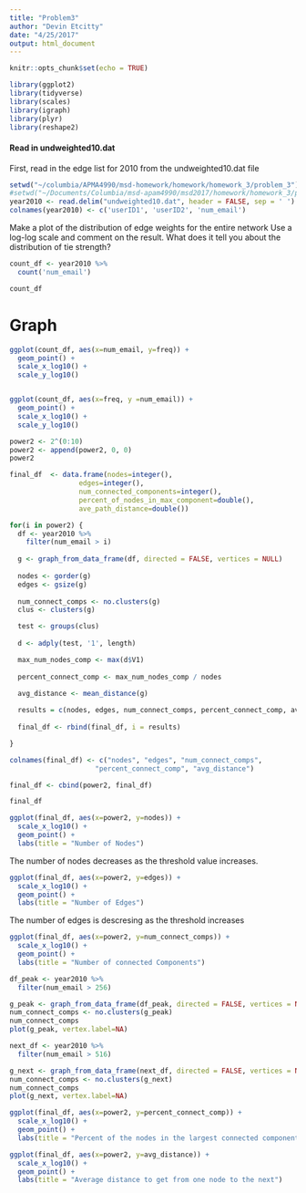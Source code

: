 ```yaml
---
title: "Problem3"
author: "Devin Etcitty"
date: "4/25/2017"
output: html_document
---
```


```r
knitr::opts_chunk$set(echo = TRUE)
```


```r
library(ggplot2)
library(tidyverse)
library(scales)
library(igraph)
library(plyr)
library(reshape2)
```

#### Read in undweighted10.dat
First, read in the edge list for 2010 from the undweighted10.dat file

```r
setwd("~/columbia/APMA4990/msd-homework/homework/homework_3/problem_3")
#setwd("~/Documents/Columbia/msd-apam4990/msd2017/homework/homework_3/problem_3")
year2010 <- read.delim("undweighted10.dat", header = FALSE, sep = ' ')
colnames(year2010) <- c('userID1', 'userID2', 'num_email')

```


Make a plot of the distribution of edge weights for the entire network
Use a log-log scale and comment on the result. What does it tell you about the distribution of tie strength?

```r
count_df <- year2010 %>% 
  count('num_email')

count_df

```

# Graph

```r
ggplot(count_df, aes(x=num_email, y=freq)) +
  geom_point() +
  scale_x_log10() +
  scale_y_log10()


```

```r

```


```r
ggplot(count_df, aes(x=freq, y =num_email)) +
  geom_point() +
  scale_x_log10() +
  scale_y_log10()

```




```r
power2 <- 2^(0:10)
power2 <- append(power2, 0, 0)
power2
```




```r
final_df  <- data.frame(nodes=integer(),
                 edges=integer(), 
                 num_connected_components=integer(), 
                 percent_of_nodes_in_max_component=double(),
                 ave_path_distance=double()) 

for(i in power2) {
  df <- year2010 %>%
    filter(num_email > i)
  
  g <- graph_from_data_frame(df, directed = FALSE, vertices = NULL)
  
  nodes <- gorder(g)
  edges <- gsize(g)
  
  num_connect_comps <- no.clusters(g)
  clus <- clusters(g)

  test <- groups(clus)
  
  d <- adply(test, '1', length)

  max_num_nodes_comp <- max(d$V1)
  
  percent_connect_comp <- max_num_nodes_comp / nodes
  
  avg_distance <- mean_distance(g)

  results = c(nodes, edges, num_connect_comps, percent_connect_comp, avg_distance)
  
  final_df <- rbind(final_df, i = results)

}


```



```r
colnames(final_df) <- c("nodes", "edges", "num_connect_comps", 
                     "percent_connect_comp", "avg_distance")
```


```r
final_df <- cbind(power2, final_df)
```

```r
final_df
```


```r
ggplot(final_df, aes(x=power2, y=nodes)) +
  scale_x_log10() +
  geom_point() +
  labs(title = "Number of Nodes")
```

The number of nodes decreases as the threshold value increases.

```r
ggplot(final_df, aes(x=power2, y=edges)) +
  scale_x_log10() +
  geom_point() +
  labs(title = "Number of Edges")
```

The number of edges is descresing as the threshold increases


```r
ggplot(final_df, aes(x=power2, y=num_connect_comps)) +
  scale_x_log10() +
  geom_point() +
  labs(title = "Number of connected Components")
```
```r
df_peak <- year2010 %>%
  filter(num_email > 256)

g_peak <- graph_from_data_frame(df_peak, directed = FALSE, vertices = NULL)
num_connect_comps <- no.clusters(g_peak)
num_connect_comps
plot(g_peak, vertex.label=NA)
```




```r

next_df <- year2010 %>%
  filter(num_email > 516)

g_next <- graph_from_data_frame(next_df, directed = FALSE, vertices = NULL)
num_connect_comps <- no.clusters(g_next)
num_connect_comps
plot(g_next, vertex.label=NA)
```

```r
ggplot(final_df, aes(x=power2, y=percent_connect_comp)) +
  scale_x_log10() +
  geom_point() +
  labs(title = "Percent of the nodes in the largest connected component ")
```


```r
ggplot(final_df, aes(x=power2, y=avg_distance)) +
  scale_x_log10() +
  geom_point() +
  labs(title = "Average distance to get from one node to the next")
```
